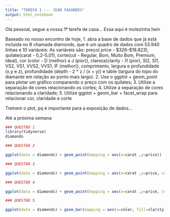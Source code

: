 ```yaml
---
title: "TAREFA 1 --- JEAN FAGUNDES"
output: html_notebook
---
```


Olá pessoal, segue a nossa 1ª tarefa de casa... Essa aqui é molezinha hein

Baseado no nosso encontro de hoje, 
1. abra a base de dados que já está incluída no R chamada diamonds, que é um quadro de dados com 53.940 linhas e 10 variáveis:
As variáveis são: preço( price - \$326--\$18.823), quilate(carat - 0,2--5,01), corte(cut - Regular, Bom, Muito Bom, Premium, Ideal), cor (color - D (melhor) a J (pior)), clareza(clarity - I1 (pior), SI2, SI1, VS2, VS1, VVS2, VVS1, IF (melhor)), comprimento, largura e profundidade (x,y e z), profundidade (depth - 2 * z / (x + y)) e table (largura do topo do diamante em relação ao ponto mais largo).
2. Use o ggplot + geom_point para plotar um gráfico comparando o preço com os quilates;
3. Utilize a separação de cores relacionando os cortes;
4. Utilize a separação de cores relacionando a claridade;
5. Utilize ggplot + geom_bar + facet_wrap para relacionar cor, claridade e corte

Treinem o plot, pq é importante para a exposição de dados...

Até a próxima semana

```r
### QUESTÃO 1
library(tidyverse)
diamonds

```


```r
### QUESTÃO 2

ggplot(data = diamonds) + geom_point(mapping = aes(x=carat ,y=price))


```
```r
### QUESTÃO 3

ggplot(data = diamonds) + geom_point(mapping = aes(x=carat ,y=price, color=cut))


```

```r
### QUESTÃO 4

ggplot(data = diamonds) + geom_point(mapping = aes(x=carat ,y=price, color=clarity))

```
```r
### QUESTÃO 5

ggplot(data = diamonds) + geom_bar(mapping = aes(x=color, fill=clarity), ) + facet_wrap(~cut)


```

